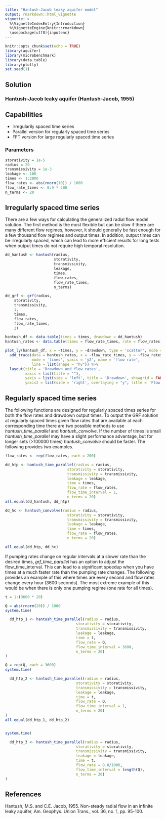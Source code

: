 ```yaml
---
title: "Hantush-Jacob leaky aquifer model"
output: rmarkdown::html_vignette
vignette: >
  %\VignetteIndexEntry{Introduction}
  %\VignetteEngine{knitr::rmarkdown}
  \usepackage[utf8]{inputenc}
---
```


```r
knitr::opts_chunk$set(echo = TRUE)
library(aquifer)
library(microbenchmark)
library(data.table)
library(plotly)
set.seed(1)
```

## Solution

### Hantush-Jacob leaky aquifer (Hantush-Jacob, 1955)

## Capabilities

  - Irregularily spaced time series
  - Parallel version for regularly spaced time series
  - FFT version for large regularly spaced time series

### Parameters

```r

storativity = 1e-5
radius = 20
transmissivity = 1e-3
leakage <- 100
times <- 1:2000
flow_rates <- abs(rnorm(10)) / 1000
flow_rate_times <- 0:9 * 200
n_terms <- 20

```
## Irregularly spaced time series

There are a few ways for calculating the generalized radial flow model solution.  The first method is the most flexible but can be slow if there are many different flow regimes, however, it should generally be fast enough for a few thousand flow regimes and output times.  In addition, output times can be irregularly spaced, which can lead to more efficient results for long tests when output times do not require high temporal resolution.


```r

dd_hantush <- hantush(radius, 
                      storativity, 
                      transmissivity, 
                      leakage, 
                      times, 
                      flow_rates,
                      flow_rate_times,
                      n_terms)

dd_grf <- grf(radius,
    storativity, 
    transmissivity, 
    1,
    times, 
    flow_rates, 
    flow_rate_times,
    2)
```

```r

hantush_df <- data.table(times = times, drawdown = dd_hantush)
hantush_rates <- data.table(times = flow_rate_times, rate = flow_rates)

plot_ly(hantush_df, x = ~times, y = ~drawdown, type = 'scatter', mode = 'lines', yaxis = 'y1', name = 'drawdown', width = 700, height = 300) %>%
  add_trace(data = hantush_rates, x = ~flow_rate_times, y = ~flow_rates, type = 'scatter', 
            mode = 'lines', yaxis = 'y2', name = 'flow rate',
            line = list(shape = "hv")) %>%
  layout(title = 'Drawdown and flow rates',
         xaxis = list(title = ""),
         yaxis = list(side = 'left', title = 'Drawdown', showgrid = FALSE, zeroline = FALSE),
         yaxis2 = list(side = 'right', overlaying = "y", title = 'Flow rate', showgrid = FALSE, zeroline = FALSE))


```

## Regularly spaced time series

The following functions are designed for regularly spaced times series for both the flow rates and drawdown output times. To output the GRF solution at regularly spaced times given flow rates that are available at each corresponding time there are two possible methods to use *hantush_time_parallel* and *hantush_convolve*.  If the number of times is small *hantush_time_parallel* may have a slight performance advantage, but for longer sets (>100000 times) *hantush_convolve* should be faster.  The following provides two examples.

```r
flow_rates <- rep(flow_rates, each = 200)

dd_htp <- hantush_time_parallel(radius = radius,
                            storativity = storativity,
                            transmissivity = transmissivity, 
                            leakage = leakage,
                            time = times,
                            flow_rate = flow_rates,
                            flow_time_interval = 1,
                            n_terms = 20)
all.equal(dd_hantush, dd_htp)

```


```r
dd_hc <- hantush_convolve(radius = radius,
                            storativity = storativity,
                            transmissivity = transmissivity, 
                            leakage = leakage,
                            time = times,
                            flow_rate = flow_rates,
                            n_terms = 20)

all.equal(dd_htp, dd_hc)
```

If pumping rates change on regular intervals at a slower rate than the desired times, *grf_time_parallel* has an option to adjust the flow_time_interval.  This can lead to a significant speedup when you have times at a much faster rate than the pumping rate changes.  The following provides an example of this where times are every second and flow rates change every hour (3600 seconds).  The most extreme example of this would be when there is only one pumping regime (one rate for all times).


```r

t = 1:(3600 * 20)

Q = abs(rnorm(20)) / 1000
system.time(

  dd_htp_1 <- hantush_time_parallel(radius = radius,
                                storativity = storativity,
                                transmissivity = transmissivity,
                                leakage = leakage,
                                time = t,
                                flow_rate = Q,
                                flow_time_interval = 3600,
                                n_terms = 20)
)

Q = rep(Q, each = 3600)
system.time(

  dd_htp_2 <- hantush_time_parallel(radius = radius,
                                storativity = storativity,
                                transmissivity = transmissivity,
                                leakage = leakage,
                                time = t,
                                flow_rate = Q,
                                flow_time_interval = 1,
                                n_terms = 20)
)
all.equal(dd_htp_1, dd_htp_2)


system.time(

  dd_htp_3 <- hantush_time_parallel(radius = radius,
                                storativity = storativity,
                                transmissivity = transmissivity,
                                leakage = leakage,
                                time = t,
                                flow_rate = 0.8/1000,
                                flow_time_interval = length(Q),
                                n_terms = 20)
)


```



## References

Hantush, M.S. and C.E. Jacob, 1955. Non-steady radial flow in an infinite leaky aquifer, Am. Geophys. Union Trans., vol. 36, no. 1, pp. 95-100.
